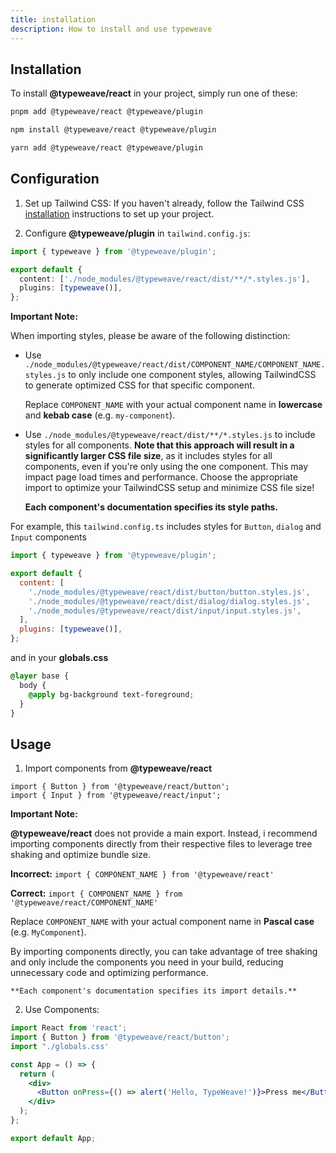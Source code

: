 ```yaml
---
title: installation
description: How to install and use typeweave
---
```


## Installation

To install **@typeweave/react** in your project, simply run one of these:

```bash
pnpm add @typeweave/react @typeweave/plugin
```

```bash
npm install @typeweave/react @typeweave/plugin
```

```bash
yarn add @typeweave/react @typeweave/plugin
```

## Configuration

1. Set up Tailwind CSS: If you haven't already, follow the Tailwind CSS [installation](https://tailwindcss.com/docs/installation) instructions to set up your project.

2. Configure **@typeweave/plugin** in `tailwind.config.js`:

```ts
import { typeweave } from '@typeweave/plugin';

export default {
  content: ['./node_modules/@typeweave/react/dist/**/*.styles.js'],
  plugins: [typeweave()],
};
```

**Important Note:**

When importing styles, please be aware of the following distinction:

- Use `./node_modules/@typeweave/react/dist/COMPONENT_NAME/COMPONENT_NAME.styles.js` to only include one component styles, allowing TailwindCSS to generate optimized CSS for that specific component.

  Replace `COMPONENT_NAME` with your actual component name in **lowercase** and **kebab case** (e.g. `my-component`).

- Use `./node_modules/@typeweave/react/dist/**/*.styles.js` to include styles for all components. **Note that this approach will result in a significantly larger CSS file size**, as it includes styles for all components, even if you're only using the one component. This may impact page load times and performance.
  Choose the appropriate import to optimize your TailwindCSS setup and minimize CSS file size!

  **Each component's documentation specifies its style paths.**

For example, this `tailwind.config.ts` includes styles for `Button`, `dialog` and `Input` components

```js
import { typeweave } from '@typeweave/plugin';

export default {
  content: [
    './node_modules/@typeweave/react/dist/button/button.styles.js',
    './node_modules/@typeweave/react/dist/dialog/dialog.styles.js',
    './node_modules/@typeweave/react/dist/input/input.styles.js',
  ],
  plugins: [typeweave()],
};
```

and in your **globals.css**

```css
@layer base {
  body {
    @apply bg-background text-foreground;
  }
}
```

## Usage

1. Import components from **@typeweave/react**

```tsx
import { Button } from '@typeweave/react/button';
import { Input } from '@typeweave/react/input';
```

**Important Note:**

**@typeweave/react** does not provide a main export. Instead, i recommend importing components directly from their respective files to leverage tree shaking and optimize bundle size.

**Incorrect:** `import { COMPONENT_NAME } from '@typeweave/react'`

**Correct:** `import { COMPONENT_NAME } from '@typeweave/react/COMPONENT_NAME'`

Replace `COMPONENT_NAME` with your actual component name in **Pascal case** (e.g. `MyComponent`).

By importing components directly, you can take advantage of tree shaking and only include the components you need in your build, reducing unnecessary code and optimizing performance.

    **Each component's documentation specifies its import details.**

2. Use Components:

```jsx
import React from 'react';
import { Button } from '@typeweave/react/button';
import "./globals.css'

const App = () => {
  return (
    <div>
      <Button onPress={() => alert('Hello, TypeWeave!')}>Press me</Button>
    </div>
  );
};

export default App;
```
